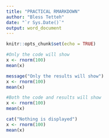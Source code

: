 ```yaml
---
title: "PRACTICAL RMARKDOWN"
author: "Bless Tetteh"
date: "`r Sys.Date()`"
output: word_document
---
```


```r
knitr::opts_chunk$set(echo = TRUE)
```
```r
#Only the code will show
x <- rnorm(100)
mean(x)
```
```r
message("Only the results will show")
x <- rnorm(100)
mean(x)
```
```r
#Both the code and results will show
x <- rnorm(100)
mean(x)
```
```r
cat("Nothing is displayed")
x <- rnorm(100)
mean(x)
```